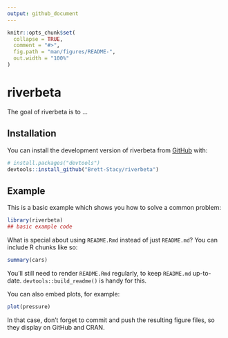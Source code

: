 ```yaml
---
output: github_document
---
```


<!-- README.md is generated from README.Rmd. Please edit that file -->

```r
knitr::opts_chunk$set(
  collapse = TRUE,
  comment = "#>",
  fig.path = "man/figures/README-",
  out.width = "100%"
)
```

# riverbeta

<!-- badges: start -->
<!-- badges: end -->

The goal of riverbeta is to ...

## Installation

You can install the development version of riverbeta from [GitHub](https://github.com/) with:

``` r
# install.packages("devtools")
devtools::install_github("Brett-Stacy/riverbeta")
```

## Example

This is a basic example which shows you how to solve a common problem:

```r
library(riverbeta)
## basic example code
```

What is special about using `README.Rmd` instead of just `README.md`? You can include R chunks like so:

```r
summary(cars)
```

You'll still need to render `README.Rmd` regularly, to keep `README.md` up-to-date. `devtools::build_readme()` is handy for this.

You can also embed plots, for example:

```r
plot(pressure)
```

In that case, don't forget to commit and push the resulting figure files, so they display on GitHub and CRAN.

